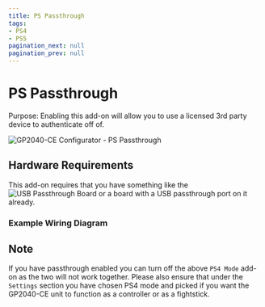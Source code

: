 ```yaml
---
title: PS Passthrough
tags:
- PS4
- PS5
pagination_next: null
pagination_prev: null
---
```



# PS Passthrough

Purpose: Enabling this add-on will allow you to use a licensed 3rd party device to authenticate off of.

![GP2040-CE Configurator - PS Passthrough](../assets/images/gpc-add-ons-ps-passthrough.png)

<PinOption />

## Hardware Requirements

 This add-on requires that you have something like the ![USB Passthrough Board](https://github.com/OpenStickCommunity/Hardware/tree/main/USB%20Passthrough%20Board) or a board with a USB passthrough port on it already.  

 ### Example Wiring Diagram

<ExampleWiringDiagram />

## Note
 
 If you have passthrough enabled you can turn off the above `PS4 Mode` add-on as the two will not work together.  Please also ensure that under the `Settings` section you have chosen PS4 mode and picked if you want the GP2040-CE unit to function as a controller or as a fightstick.
